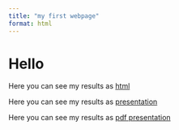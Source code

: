 ```yaml
---
title: "my first webpage"
format: html
---
```


# Hello

Here you can see my results as [html](my_file.html)

Here you can see my results as [presentation](my_pres.html)

Here you can see my results as [pdf presentation](my_pdf_pres.pdf)